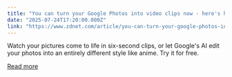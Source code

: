```yaml
---
title: "You can turn your Google Photos into video clips now - here's how"
date: "2025-07-24T17:20:00.000Z"
link: "https://www.zdnet.com/article/you-can-turn-your-google-photos-into-video-clips-now-heres-how/"
---
```


Watch your pictures come to life in six-second clips, or let Google's AI edit your photos into an entirely different style like anime. Try it for free.

[Read more](https://www.zdnet.com/article/you-can-turn-your-google-photos-into-video-clips-now-heres-how/)
